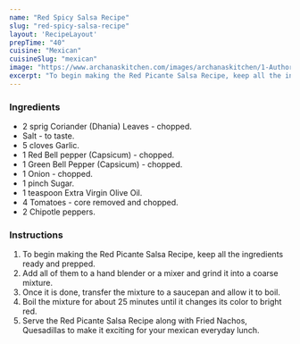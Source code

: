 ---
name: "Red Spicy Salsa Recipe"
slug: "red-spicy-salsa-recipe"
layout: 'RecipeLayout'
prepTime: "40"
cuisine: "Mexican"
cuisineSlug: "mexican"
image: "https://www.archanaskitchen.com/images/archanaskitchen/1-Author/sibyl_sunitha/Red_Picante_Salsa_Recipe.jpg"
excerpt: "To begin making the Red Picante Salsa Recipe, keep all the ingredients ready and prepped"
---

### Ingredients

- 2 sprig Coriander (Dhania) Leaves - chopped.
- Salt - to taste.
- 5 cloves Garlic.
- 1 Red Bell pepper (Capsicum) - chopped.
- 1 Green Bell Pepper (Capsicum) - chopped.
- 1 Onion - chopped.
- 1 pinch Sugar.
- 1 teaspoon Extra Virgin Olive Oil.
- 4 Tomatoes - core removed and chopped.
- 2 Chipotle peppers.

### Instructions

1. To begin making the Red Picante Salsa Recipe, keep all the ingredients ready and prepped.
1. Add all of them to a hand blender or a mixer and grind it into a coarse mixture.
1. Once it is done, transfer the mixture to a saucepan and allow it to boil.
1. Boil the mixture for about 25 minutes until it changes its color to bright red.
1. Serve the Red Picante Salsa Recipe along with Fried Nachos, Quesadillas to make it exciting for your mexican everyday lunch.
